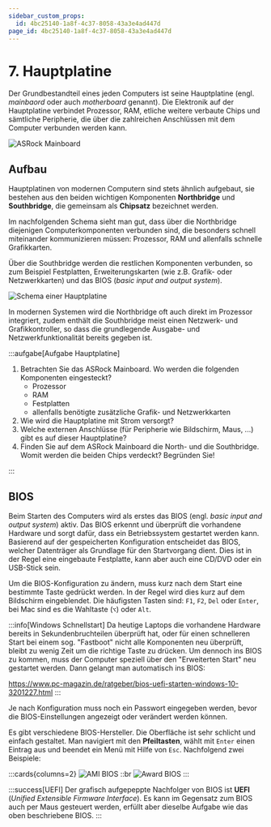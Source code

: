 ```yaml
---
sidebar_custom_props:
  id: 4bc25140-1a8f-4c37-8058-43a3e4ad447d
page_id: 4bc25140-1a8f-4c37-8058-43a3e4ad447d
---
```


# 7. Hauptplatine

Der Grundbestandteil eines jeden Computers ist seine Hauptplatine (engl. *mainbaord* oder auch *motherboard* genannt). Die Elektronik auf der Hauptplatine verbindet Prozessor, RAM, etliche weitere verbaute Chips und sämtliche Peripherie, die über die zahlreichen Anschlüssen mit dem Computer verbunden werden kann.

![ASRock Mainboard](images/07-mainboard.jpg)


## Aufbau

Hauptplatinen von modernen Computern sind stets ähnlich aufgebaut, sie bestehen aus den beiden wichtigen Komponenten **Northbridge** und **Southbridge**, die gemeinsam als **Chipsatz** bezeichnet werden.

Im nachfolgenden Schema sieht man gut, dass über die Northbridge diejenigen Computerkomponenten verbunden sind, die besonders schnell miteinander kommunizieren müssen: Prozessor, RAM und allenfalls schnelle Grafikkarten.

Über die Southbridge werden die restlichen Komponenten verbunden, so zum Beispiel Festplatten, Erweiterungskarten (wie z.B. Grafik- oder Netzwerkkarten) und das BIOS (*basic input and output system*).

![Schema einer Hauptplatine](images/07-mainboard-diagram.svg)

In modernen Systemen wird die Northbridge oft auch direkt im Prozessor integriert, zudem enthält die Southbridge meist einen Netzwerk- und Grafikkontroller, so dass die grundlegende Ausgabe- und Netzwerkfunktionalität bereits gegeben ist. 

:::aufgabe[Aufgabe Hauptplatine]
<Answer type="state" id="28223368-b07c-451a-8a82-aa3ae206935e" />

1. Betrachten Sie das ASRock Mainboard. Wo werden die folgenden Komponenten eingesteckt?
   - Prozessor
   - RAM
   - Festplatten
   - allenfalls benötigte zusätzliche Grafik- und Netzwerkkarten
2. Wie wird die Hauptplatine mit Strom versorgt?
3. Welche externen Anschlüsse (für Peripherie wie Bildschirm, Maus, ...) gibt es auf dieser Hauptplatine?
4. Finden Sie auf dem ASRock Mainboard die North- und die Southbridge. Womit werden die beiden Chips verdeckt? Begründen Sie!

<Answer type="text" id="b13a6003-0e80-48b2-af80-5f6965c3bf26" />
:::


## BIOS

Beim Starten des Computers wird als erstes das BIOS (engl. *basic input and output system*) aktiv. Das BIOS erkennt und überprüft die vorhandene Hardware und sorgt dafür, dass ein Betriebssystem gestartet werden kann. Basierend auf der gespeicherten Konfiguration entscheidet das BIOS, welcher Datenträger als Grundlage für den Startvorgang dient. Dies ist in der Regel eine eingebaute Festplatte, kann aber auch eine CD/DVD oder ein USB-Stick sein.

Um die BIOS-Konfiguration zu ändern, muss kurz nach dem Start eine bestimmte Taste gedrückt werden. In der Regel wird dies kurz auf dem Bildschirm eingeblendet. Die häufigsten Tasten sind: `F1`, `F2`, `Del` oder `Enter`, bei Mac sind es die Wahltaste (`⌥`) oder `Alt`.

:::info[Windows Schnellstart]
Da heutige Laptops die vorhandene Hardware bereits in Sekundenbruchteilen überprüft hat, oder für einen schnelleren Start bei einem sog. "Fastboot" nicht alle Komponenten neu überprüft, bleibt zu wenig Zeit um die richtige Taste zu drücken. Um dennoch ins BIOS zu kommen, muss der Computer speziell über den "Erweiterten Start" neu gestartet werden. Dann gelangt man automatisch ins BIOS:

https://www.pc-magazin.de/ratgeber/bios-uefi-starten-windows-10-3201227.html
:::

Je nach Konfiguration muss noch ein Passwort eingegeben werden, bevor die BIOS-Einstellungen angezeigt oder verändert werden können.

Es gibt verschiedene BIOS-Hersteller. Die Oberfläche ist sehr schlicht und einfach gestaltet. Man navigiert mit den **Pfeiltasten**, wählt mit `Enter` einen Eintrag aus und beendet ein Menü mit Hilfe von `Esc`. Nachfolgend zwei Beispiele:

:::cards{columns=2}
![AMI BIOS](images/07-bios-ami.jpg)
::br
![Award BIOS](images/07-bios-award.png)
:::

:::success[UEFI]
Der grafisch aufgepeppte Nachfolger von BIOS ist **UEFI** (*Unified Extensible Firmware Interface*). Es kann im Gegensatz zum BIOS auch per Maus gesteuert werden, erfüllt aber dieselbe Aufgabe wie das oben beschriebene BIOS.
:::
